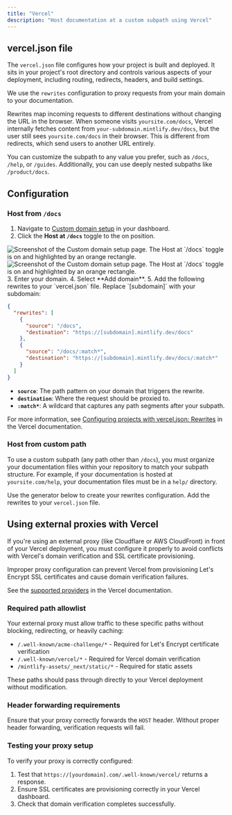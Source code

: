 ```yaml
---
title: "Vercel"
description: "Host documentation at a custom subpath using Vercel"
---
```



## vercel.json file

The `vercel.json` file configures how your project is built and deployed. It sits in your project's root directory and controls various aspects of your deployment, including routing, redirects, headers, and build settings.

We use the `rewrites` configuration to proxy requests from your main domain to your documentation.

Rewrites map incoming requests to different destinations without changing the URL in the browser. When someone visits `yoursite.com/docs`, Vercel internally fetches content from `your-subdomain.mintlify.dev/docs`, but the user still sees `yoursite.com/docs` in their browser. This is different from redirects, which send users to another URL entirely.

You can customize the subpath to any value you prefer, such as `/docs`, `/help`, or `/guides`. Additionally, you can use deeply nested subpaths like `/product/docs`.

## Configuration

### Host from `/docs`

1. Navigate to [Custom domain setup](https://dashboard.mintlify.com/settings/deployment/custom-domain) in your dashboard.
2. Click the **Host at `/docs`** toggle to the on position.
  <Frame>
    <img alt="Screenshot of the Custom domain setup page. The Host at `/docs` toggle is on and highlighted by an orange rectangle." src="/images/subpath/toggle-light.png" className="block dark:hidden" />
    <img alt="Screenshot of the Custom domain setup page. The Host at `/docs` toggle is on and highlighted by an orange rectangle." src="/images/subpath/toggle-dark.png" className="hidden dark:block" />
  </Frame>
3. Enter your domain.
4. Select **Add domain**.
5. Add the following rewrites to your `vercel.json` file. Replace `[subdomain]` with your subdomain:

  ```json
  {
    "rewrites": [
      {
        "source": "/docs",
        "destination": "https://[subdomain].mintlify.dev/docs"
      },
      {
        "source": "/docs/:match*",
        "destination": "https://[subdomain].mintlify.dev/docs/:match*"
      }
    ]
  }
  ```

- **`source`**: The path pattern on your domain that triggers the rewrite.
- **`destination`**: Where the request should be proxied to.
- **`:match*`**: A wildcard that captures any path segments after your subpath.

For more information, see [Configuring projects with vercel.json: Rewrites](https://vercel.com/docs/projects/project-configuration#rewrites) in the Vercel documentation.

### Host from custom path

To use a custom subpath (any path other than `/docs`), you must organize your documentation files within your repository to match your subpath structure. For example, if your documentation is hosted at `yoursite.com/help`, your documentation files must be in a `help/` directory.

Use the generator below to create your rewrites configuration. Add the rewrites to your `vercel.json` file.

<VercelJsonGenerator />

## Using external proxies with Vercel

If you're using an external proxy (like Cloudflare or AWS CloudFront) in front of your Vercel deployment, you must configure it properly to avoid conflicts with Vercel's domain verification and SSL certificate provisioning.

Improper proxy configuration can prevent Vercel from provisioning Let's Encrypt SSL certificates and cause domain verification failures.

See the [supported providers](https://vercel.com/guides/how-to-setup-verified-proxy#supported-providers-verified-proxy-lite) in the Vercel documentation.

### Required path allowlist

Your external proxy must allow traffic to these specific paths without blocking, redirecting, or heavily caching:

- `/.well-known/acme-challenge/*` - Required for Let's Encrypt certificate verification
- `/.well-known/vercel/*` - Required for Vercel domain verification
- `/mintlify-assets/_next/static/*` - Required for static assets

These paths should pass through directly to your Vercel deployment without modification.

### Header forwarding requirements

Ensure that your proxy correctly forwards the `HOST` header. Without proper header forwarding, verification requests will fail.

### Testing your proxy setup

To verify your proxy is correctly configured:

1. Test that `https://[yourdomain].com/.well-known/vercel/` returns a response.
2. Ensure SSL certificates are provisioning correctly in your Vercel dashboard.
3. Check that domain verification completes successfully.
